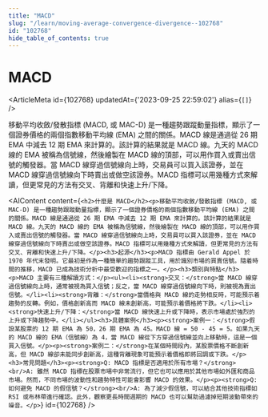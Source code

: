 ```yaml
---
title: "MACD"
slug: "/learn/moving-average-convergence-divergence--102768"
id: "102768"
hide_table_of_contents: true
---
```



# MACD

<ArticleMeta id={102768} updatedAt={'2023-09-25 22:59:02'} alias={`[]`} />
<div className='border-solid border-b border-t-0 my-4 border-[var(--ifm-color-gray-300)]' />

移動平均收斂/發散指標 (MACD, 或 MAC-D) 是一種趨勢跟蹤動量指標，顯示了一個證券價格的兩個指數移動平均線 (EMA) 之間的關係。MACD 線是通過從 26 期 EMA 中減去 12 期 EMA 來計算的。該計算的結果就是 MACD 線。九天的 MACD 線的 EMA 被稱為信號線，然後繪製在 MACD 線的頂部，可以用作買入或賣出信號的觸發器。當 MACD 線穿過信號線向上時，交易員可以買入該證券，並在 MACD 線穿過信號線向下時賣出或做空該證券。MACD 指標可以用幾種方式來解讀，但更常見的方法有交叉、背離和快速上升/下降。

<AIContent content={`<h2>什麼是 MACD</h2><p>移動平均收斂/發散指標 (MACD, 或 MAC-D) 是一種趨勢跟蹤動量指標，顯示了一個證券價格的兩個指數移動平均線 (EMA) 之間的關係。MACD 線是通過從 26 期 EMA 中減去 12 期 EMA 來計算的。該計算的結果就是 MACD 線。九天的 MACD 線的 EMA 被稱為信號線，然後繪製在 MACD 線的頂部，可以用作買入或賣出信號的觸發器。當 MACD 線穿過信號線向上時，交易員可以買入該證券，並在 MACD 線穿過信號線向下時賣出或做空該證券。MACD 指標可以用幾種方式來解讀，但更常見的方法有交叉、背離和快速上升/下降。</p><h3>起源</h3><p>MACD 指標由 Gerald Appel 於 1970 年代末發明。它最初是作為一種簡單的趨勢跟蹤工具，用於識別市場的買賣信號。隨着時間的推移，MACD 已成為技術分析中最受歡迎的指標之一。</p><h3>類別與特點</h3><p>MACD 主要有三種解讀方式：</p><ul><li><strong>交叉：</strong>當 MACD 線穿過信號線向上時，通常被視為買入信號；反之，當 MACD 線穿過信號線向下時，則被視為賣出信號。</li><li><strong>背離：</strong>當價格與 MACD 線的走勢相反時，可能預示着趨勢的反轉。例如，價格創新高而 MACD 線未創新高，可能預示着價格將下跌。</li><li><strong>快速上升/下降：</strong>當 MACD 線快速上升或下降時，表示市場處於強烈的上升或下降趨勢中。</li></ul><h3>具體案例</h3><p><strong>案例一：</strong>假設某股票的 12 期 EMA 為 50，26 期 EMA 為 45。MACD 線 = 50 - 45 = 5。如果九天的 MACD 線的 EMA（信號線）為 4，當 MACD 線從下方穿過信號線並向上移動時，這是一個買入信號。</p><p><strong>案例二：</strong>在某個時間段內，某股票價格不斷創新高，但 MACD 線卻未能同步創新高，這種背離現象可能預示着價格即將回調或下跌。</p><h3>常見問題</h3><p><strong>Q: MACD 指標是否適用於所有市場？</strong><br/>A: 雖然 MACD 指標在股票市場中非常流行，但它也可以應用於其他市場如外匯和商品市場。然而，不同市場的波動性和趨勢特性可能會影響 MACD 的效果。</p><p><strong>Q: 如何避免 MACD 的假信號？</strong><br/>A: 為了減少假信號，可以結合其他技術指標如 RSI 或布林帶進行確認。此外，觀察更長時間週期的 MACD 也可以幫助過濾掉短期波動帶來的噪音。</p>`} id={102768} />
